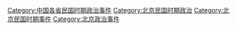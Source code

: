 [[Category:中国各省民国时期政治事件|Category:中国各省民国时期政治事件]]
[[Category:北京民国时期政治|Category:北京民国时期政治]]
[[Category:北京民国时期事件|Category:北京民国时期事件]]
[[Category:北京政治事件|Category:北京政治事件]]